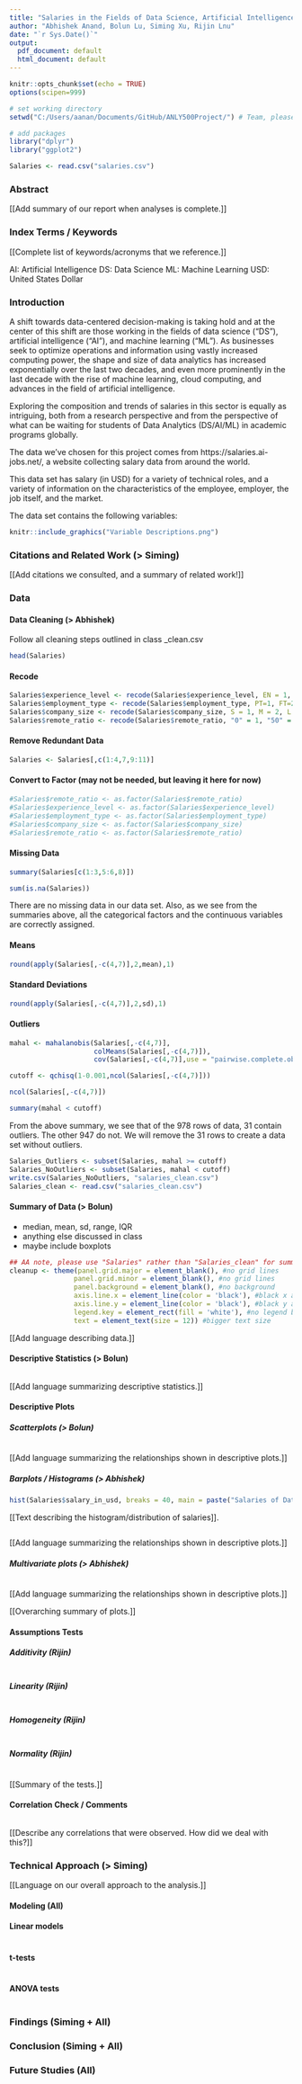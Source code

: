 ```yaml
---
title: "Salaries in the Fields of Data Science, Artificial Intelligence, and Machine Learning"
author: "Abhishek Anand, Bolun Lu, Siming Xu, Rijin Lnu"
date: "`r Sys.Date()`"
output:
  pdf_document: default
  html_document: default
---
```


```r
knitr::opts_chunk$set(echo = TRUE)
options(scipen=999)

# set working directory
setwd("C:/Users/aanan/Documents/GitHub/ANLY500Project/") # Team, please change this to a directory on your computer when you add code, else your code won't execute

# add packages
library("dplyr")
library("ggplot2")
```

```r
Salaries <- read.csv("salaries.csv")
```

### Abstract

[[Add summary of our report when analyses is complete.]]

### Index Terms / Keywords

[[Complete list of keywords/acronyms that we reference.]]

AI: Artificial Intelligence
DS: Data Science
ML: Machine Learning
USD: United States Dollar

### Introduction

A shift towards data-centered decision-making is taking hold and at the center of this shift are those working in the fields of data science ("DS"), artificial intelligence ("AI"), and machine learning ("ML"). As businesses seek to optimize operations and information using vastly increased computing power, the shape and size of data analytics has increased exponentially over the last two decades, and even more prominently in the last decade with the rise of machine learning, cloud computing, and advances in the field of artificial intelligence.

Exploring the composition and trends of salaries in this sector is equally as intriguing, both from a research perspective and from the perspective of what can be waiting for students of Data Analytics (DS/AI/ML) in academic programs globally.

The data we've chosen for this project comes from https://salaries.ai-jobs.net/, a website collecting salary data from around the world.

This data set has salary (in USD) for a variety of technical roles, and a variety of information on the characteristics of the employee, employer, the job itself, and the market.

The data set contains the following variables:

```r
knitr::include_graphics("Variable Descriptions.png")
```

### Citations and Related Work (> Siming)

[[Add citations we consulted, and a summary of related work!]]

### Data

#### Data Cleaning (> Abhishek)

Follow all cleaning steps outlined in class
_clean.csv

```r
head(Salaries)
```

#### Recode

```r
Salaries$experience_level <- recode(Salaries$experience_level, EN = 1, MI = 2, SE = 3, EX = 4)
Salaries$employment_type <- recode(Salaries$employment_type, PT=1, FT=2, CT=3, FL=4)
Salaries$company_size <- recode(Salaries$company_size, S = 1, M = 2, L = 3)
Salaries$remote_ratio <- recode(Salaries$remote_ratio, "0" = 1, "50" = 2, "100" = 3)
```

#### Remove Redundant Data

```r
Salaries <- Salaries[,c(1:4,7,9:11)]
```

#### Convert to Factor (may not be needed, but leaving it here for now)

```r
#Salaries$remote_ratio <- as.factor(Salaries$remote_ratio)
#Salaries$experience_level <- as.factor(Salaries$experience_level)
#Salaries$employment_type <- as.factor(Salaries$employment_type)
#Salaries$company_size <- as.factor(Salaries$company_size)
#Salaries$remote_ratio <- as.factor(Salaries$remote_ratio)
```

#### Missing Data

```r
summary(Salaries[c(1:3,5:6,8)])
```
```r
sum(is.na(Salaries))
```

There are no missing data in our data set. Also, as we see from the summaries above, all the categorical factors and the continuous variables are correctly assigned.

#### Means

```r
round(apply(Salaries[,-c(4,7)],2,mean),1)
```
#### Standard Deviations

```r
round(apply(Salaries[,-c(4,7)],2,sd),1)
```

#### Outliers

```r
mahal <- mahalanobis(Salaries[,-c(4,7)],
                     colMeans(Salaries[,-c(4,7)]),
                     cov(Salaries[,-c(4,7)],use = "pairwise.complete.obs"))

cutoff <- qchisq(1-0.001,ncol(Salaries[,-c(4,7)]))
```

```r
ncol(Salaries[,-c(4,7)])
```

```r
summary(mahal < cutoff)
```

From the above summary, we see that of the 978 rows of data, 31 contain outliers. The other 947 do not. We will remove the 31 rows to create a data set without outliers.

```r
Salaries_Outliers <- subset(Salaries, mahal >= cutoff)
Salaries_NoOutliers <- subset(Salaries, mahal < cutoff)
write.csv(Salaries_NoOutliers, "salaries_clean.csv")
Salaries_clean <- read.csv("salaries_clean.csv")
```

#### Summary of Data (> Bolun)

- median, mean, sd, range, IQR
- anything else discussed in class
- maybe include boxplots

```r
## AA note, please use "Salaries" rather than "Salaries_clean" for summary of data
cleanup <- theme(panel.grid.major = element_blank(), #no grid lines
                panel.grid.minor = element_blank(), #no grid lines
                panel.background = element_blank(), #no background
                axis.line.x = element_line(color = 'black'), #black x axis line
                axis.line.y = element_line(color = 'black'), #black y axis line
                legend.key = element_rect(fill = 'white'), #no legend background
                text = element_text(size = 12)) #bigger text size
```

[[Add language describing data.]]

#### Descriptive Statistics (> Bolun)

```r

```

[[Add language summarizing descriptive statistics.]]

#### Descriptive Plots 

##### Scatterplots (> Bolun)

```r

```

[[Add language summarizing the relationships shown in descriptive plots.]]

##### Barplots / Histograms (> Abhishek)

```r
hist(Salaries$salary_in_usd, breaks = 40, main = paste("Salaries of Data Roles in Tech"),xlab = "Salaries", ylab = "No. of Employees", xlim = c(0,600000), ylim = c(0,150))
```

[[Text describing the histogram/distribution of salaries]].

```r

```


[[Add language summarizing the relationships shown in descriptive plots.]]

##### Multivariate plots (> Abhishek)

```r

```

[[Add language summarizing the relationships shown in descriptive plots.]]

[[Overarching summary of plots.]]

#### Assumptions Tests

##### Additivity (Rijin)

```r

```

##### Linearity (Rijin)

```r

```


##### Homogeneity (Rijin)

```r

```

##### Normality (Rijin)

```r

```

[[Summary of the tests.]]

#### Correlation Check / Comments

```r

```

[[Describe any correlations that were observed. How did we deal with this?]]

### Technical Approach (> Siming)

[[Language on our overall approach to the analysis.]]

#### Modeling (All)

#### Linear models

```r

```

#### t-tests

```r

```

#### ANOVA tests

```r

```



### Findings (Siming + All)



### Conclusion (Siming + All)



### Future Studies (All)


